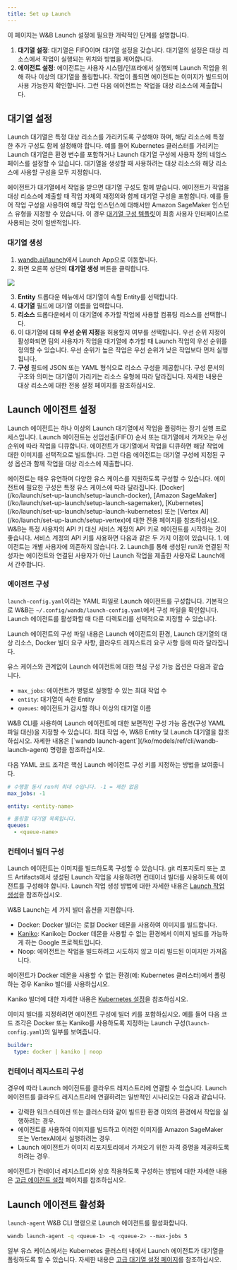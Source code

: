 ```yaml
---
title: Set up Launch
---
```


이 페이지는 W&B Launch 설정에 필요한 개략적인 단계를 설명합니다.

1. **대기열 설정**: 대기열은 FIFO이며 대기열 설정을 갖습니다. 대기열의 설정은 대상 리소스에서 작업이 실행되는 위치와 방법을 제어합니다.
2. **에이전트 설정**: 에이전트는 사용자 시스템/인프라에서 실행되며 Launch 작업을 위해 하나 이상의 대기열을 폴링합니다. 작업이 풀되면 에이전트는 이미지가 빌드되어 사용 가능한지 확인합니다. 그런 다음 에이전트는 작업을 대상 리소스에 제출합니다.

## 대기열 설정
Launch 대기열은 특정 대상 리소스를 가리키도록 구성해야 하며, 해당 리소스에 특정한 추가 구성도 함께 설정해야 합니다. 예를 들어 Kubernetes 클러스터를 가리키는 Launch 대기열은 환경 변수를 포함하거나 Launch 대기열 구성에 사용자 정의 네임스페이스를 설정할 수 있습니다. 대기열을 생성할 때 사용하려는 대상 리소스와 해당 리소스에 사용할 구성을 모두 지정합니다.

에이전트가 대기열에서 작업을 받으면 대기열 구성도 함께 받습니다. 에이전트가 작업을 대상 리소스에 제출할 때 작업 자체의 재정의와 함께 대기열 구성을 포함합니다. 예를 들어 작업 구성을 사용하여 해당 작업 인스턴스에 대해서만 Amazon SageMaker 인스턴스 유형을 지정할 수 있습니다. 이 경우 [대기열 구성 템플릿](/ko/launch/set-up-launch/setup-queue-advanced#configure-queue-template)이 최종 사용자 인터페이스로 사용되는 것이 일반적입니다.

### 대기열 생성
1. [wandb.ai/launch](https://wandb.ai/launch)에서 Launch App으로 이동합니다.
2. 화면 오른쪽 상단의 **대기열 생성** 버튼을 클릭합니다.

<Frame>
    <img src="/images/launch/create-queue.gif"  />
</Frame>

3. **Entity** 드롭다운 메뉴에서 대기열이 속할 Entity를 선택합니다.
4. **대기열** 필드에 대기열 이름을 입력합니다.
5. **리소스** 드롭다운에서 이 대기열에 추가할 작업에 사용할 컴퓨팅 리소스를 선택합니다.
6. 이 대기열에 대해 **우선 순위 지정**을 허용할지 여부를 선택합니다. 우선 순위 지정이 활성화되면 팀의 사용자가 작업을 대기열에 추가할 때 Launch 작업의 우선 순위를 정의할 수 있습니다. 우선 순위가 높은 작업은 우선 순위가 낮은 작업보다 먼저 실행됩니다.
7. **구성** 필드에 JSON 또는 YAML 형식으로 리소스 구성을 제공합니다. 구성 문서의 구조와 의미는 대기열이 가리키는 리소스 유형에 따라 달라집니다. 자세한 내용은 대상 리소스에 대한 전용 설정 페이지를 참조하십시오.

## Launch 에이전트 설정
Launch 에이전트는 하나 이상의 Launch 대기열에서 작업을 폴링하는 장기 실행 프로세스입니다. Launch 에이전트는 선입선출(FIFO) 순서 또는 대기열에서 가져오는 우선 순위에 따라 작업을 디큐합니다. 에이전트가 대기열에서 작업을 디큐하면 해당 작업에 대한 이미지를 선택적으로 빌드합니다. 그런 다음 에이전트는 대기열 구성에 지정된 구성 옵션과 함께 작업을 대상 리소스에 제출합니다.

<Note>
에이전트는 매우 유연하며 다양한 유스 케이스를 지원하도록 구성할 수 있습니다. 에이전트에 필요한 구성은 특정 유스 케이스에 따라 달라집니다. [Docker](/ko/launch/set-up-launch/setup-launch-docker), [Amazon SageMaker](/ko/launch/set-up-launch/setup-launch-sagemaker), [Kubernetes](/ko/launch/set-up-launch/setup-launch-kubernetes) 또는 [Vertex AI](/ko/launch/set-up-launch/setup-vertex)에 대한 전용 페이지를 참조하십시오.
</Note>

<Note>
W&B는 특정 사용자의 API 키 대신 서비스 계정의 API 키로 에이전트를 시작하는 것이 좋습니다. 서비스 계정의 API 키를 사용하면 다음과 같은 두 가지 이점이 있습니다.
1. 에이전트는 개별 사용자에 의존하지 않습니다.
2. Launch를 통해 생성된 run과 연결된 작성자는 에이전트와 연결된 사용자가 아닌 Launch 작업을 제출한 사용자로 Launch에서 간주합니다.
</Note>

### 에이전트 구성
`launch-config.yaml`이라는 YAML 파일로 Launch 에이전트를 구성합니다. 기본적으로 W&B는 `~/.config/wandb/launch-config.yaml`에서 구성 파일을 확인합니다. Launch 에이전트를 활성화할 때 다른 디렉토리를 선택적으로 지정할 수 있습니다.

Launch 에이전트의 구성 파일 내용은 Launch 에이전트의 환경, Launch 대기열의 대상 리소스, Docker 빌더 요구 사항, 클라우드 레지스트리 요구 사항 등에 따라 달라집니다.

유스 케이스와 관계없이 Launch 에이전트에 대한 핵심 구성 가능 옵션은 다음과 같습니다.
* `max_jobs`: 에이전트가 병렬로 실행할 수 있는 최대 작업 수
* `entity`: 대기열이 속한 Entity
* `queues`: 에이전트가 감시할 하나 이상의 대기열 이름

<Note>
W&B CLI를 사용하여 Launch 에이전트에 대한 보편적인 구성 가능 옵션(구성 YAML 파일 대신)을 지정할 수 있습니다. 최대 작업 수, W&B Entity 및 Launch 대기열을 참조하십시오. 자세한 내용은 [`wandb launch-agent`](/ko/models/ref/cli/wandb-launch-agent) 명령을 참조하십시오.
</Note>

다음 YAML 코드 조각은 핵심 Launch 에이전트 구성 키를 지정하는 방법을 보여줍니다.

```yaml title="launch-config.yaml"
# 수행할 동시 run의 최대 수입니다. -1 = 제한 없음
max_jobs: -1

entity: <entity-name>

# 폴링할 대기열 목록입니다.
queues:
  - <queue-name>
```

### 컨테이너 빌더 구성
Launch 에이전트는 이미지를 빌드하도록 구성할 수 있습니다. git 리포지토리 또는 코드 Artifacts에서 생성된 Launch 작업을 사용하려면 컨테이너 빌더를 사용하도록 에이전트를 구성해야 합니다. Launch 작업 생성 방법에 대한 자세한 내용은 [Launch 작업 생성](/ko/launch/create-and-deploy-jobs/create-launch-job)을 참조하십시오.

W&B Launch는 세 가지 빌더 옵션을 지원합니다.

* Docker: Docker 빌더는 로컬 Docker 데몬을 사용하여 이미지를 빌드합니다.
* [Kaniko](https://github.com/GoogleContainerTools/kaniko): Kaniko는 Docker 데몬을 사용할 수 없는 환경에서 이미지 빌드를 가능하게 하는 Google 프로젝트입니다.
* Noop: 에이전트는 작업을 빌드하려고 시도하지 않고 미리 빌드된 이미지만 가져옵니다.

<Note>
에이전트가 Docker 데몬을 사용할 수 없는 환경(예: Kubernetes 클러스터)에서 폴링하는 경우 Kaniko 빌더를 사용하십시오.

Kaniko 빌더에 대한 자세한 내용은 [Kubernetes 설정](/ko/launch/set-up-launch/setup-launch-kubernetes)을 참조하십시오.
</Note>

이미지 빌더를 지정하려면 에이전트 구성에 빌더 키를 포함하십시오. 예를 들어 다음 코드 조각은 Docker 또는 Kaniko를 사용하도록 지정하는 Launch 구성(`launch-config.yaml`)의 일부를 보여줍니다.

```yaml title="launch-config.yaml"
builder:
  type: docker | kaniko | noop
```

### 컨테이너 레지스트리 구성
경우에 따라 Launch 에이전트를 클라우드 레지스트리에 연결할 수 있습니다. Launch 에이전트를 클라우드 레지스트리에 연결하려는 일반적인 시나리오는 다음과 같습니다.

* 강력한 워크스테이션 또는 클러스터와 같이 빌드한 환경 이외의 환경에서 작업을 실행하려는 경우.
* 에이전트를 사용하여 이미지를 빌드하고 이러한 이미지를 Amazon SageMaker 또는 VertexAI에서 실행하려는 경우.
* Launch 에이전트가 이미지 리포지토리에서 가져오기 위한 자격 증명을 제공하도록 하려는 경우.

에이전트가 컨테이너 레지스트리와 상호 작용하도록 구성하는 방법에 대한 자세한 내용은 [고급 에이전트 설정](/ko/launch/set-up-launch/setup-agent-advanced) 페이지를 참조하십시오.

## Launch 에이전트 활성화
`launch-agent` W&B CLI 명령으로 Launch 에이전트를 활성화합니다.

```bash
wandb launch-agent -q <queue-1> -q <queue-2> --max-jobs 5
```

일부 유스 케이스에서는 Kubernetes 클러스터 내에서 Launch 에이전트가 대기열을 폴링하도록 할 수 있습니다. 자세한 내용은 [고급 대기열 설정 페이지](/ko/launch/set-up-launch/setup-queue-advanced)를 참조하십시오.